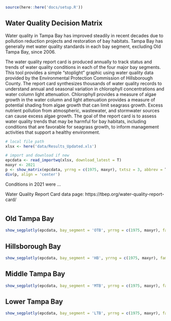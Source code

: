 <!-- # Clean Waters & Sediments -->

```r
source(here::here('docs/setup.R'))
```

## Water Quality Decision Matrix

Water quality in Tampa Bay has improved steadily in recent decades due to pollution reduction projects and restoration of bay habitats. Tampa Bay has generally met water quality standards in each bay segment, excluding Old Tampa Bay, since 2006.

The water quality report card is produced annually to track status and trends of water quality conditions in each of the four major bay segments.  This tool provides a simple "stoplight" graphic using water quality data provided by the Environmental Protection Commission of Hillsborough County.  The report card synthesizes thousands of water quality records to understand annual and seasonal variation in chlorophyll concentrations and water column light attenuation.  Chlorophyll provides a measure of algae growth in the water column and light attenuation provides a measure of potential shading from algae growth that can limit seagrass growth.  Excess nutrient pollution from atmospheric, wastewater, and stormwater sources can cause excess algae growth. The goal of the report card is to assess water quality trends that may be harmful for bay habitats, including conditions that are favorable for seagrass growth, to inform management activities that support a healthy environment.   

```r
# local file path
xlsx <- here('data/Results_Updated.xls')

# import and download if new
epcdata <- read_importwq(xlsx, download_latest = T)
maxyr <- 2021
p <- show_matrix(epcdata, yrrng = c(1975, maxyr), txtsz = 3, abbrev = T, historic = T, family = fml, plotly = T, width = 300, height = 700)
div(p, align = 'center')
```

Conditions in 2021 were ...  

Water Quality Report Card data page: https://tbep.org/water-quality-report-card/

# {.tabset .tabset-pills}

## Old Tampa Bay

```r
show_segplotly(epcdata, bay_segment = 'OTB', yrrng = c(1975, maxyr), family = fml, width = 1000, height = 600)
```

## Hillsborough Bay

```r
show_segplotly(epcdata, bay_segment = 'HB', yrrng = c(1975, maxyr), family = fml, width = 1000, height = 600)
```

## Middle Tampa Bay

```r
show_segplotly(epcdata, bay_segment = 'MTB', yrrng = c(1975, maxyr), family = fml, width = 1000, height = 600)
```

## Lower Tampa Bay

```r
show_segplotly(epcdata, bay_segment = 'LTB', yrrng = c(1975, maxyr), family = fml, width = 1000, height = 600)
```
  